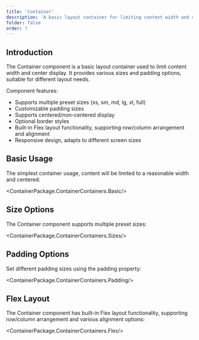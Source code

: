 ```yaml
---
title: 'Container'
description: 'A basic layout container for limiting content width and centering display, supporting various sizes and padding options'
folder: false
order: 7
---
```



## Introduction

The Container component is a basic layout container used to limit content width and center display. It provides various sizes and padding options, suitable for different layout needs.

Component features:
- Supports multiple preset sizes (xs, sm, md, lg, xl, full)
- Customizable padding sizes
- Supports centered/non-centered display
- Optional border styles
- Built-in Flex layout functionality, supporting row/column arrangement and alignment
- Responsive design, adapts to different screen sizes

## Basic Usage

The simplest container usage, content will be limited to a reasonable width and centered:

<ContainerPackage.ContainerContainers.Basic/>

## Size Options

The Container component supports multiple preset sizes:

<ContainerPackage.ContainerContainers.Sizes/>

## Padding Options

Set different padding sizes using the padding property:

<ContainerPackage.ContainerContainers.Padding/>

## Flex Layout

The Container component has built-in Flex layout functionality, supporting row/column arrangement and various alignment options:

<ContainerPackage.ContainerContainers.Flex/>

